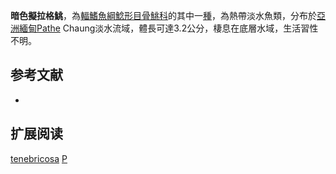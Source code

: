 {{Speciesbox
| name = 暗色擬拉格鮡
| status = DD
| status_system = IUCN3.1
| image = 
| image_width = 250px
| genus = Pseudolaguvia
| species = tenebricosa
| authority = [[Britz_&_Ferraris|Britz & Ferraris]], 2003
| synonyms = 
}}
'''暗色擬拉格鮡'''，為[[輻鰭魚綱|輻鰭魚綱]][[鯰形目|鯰形目]][[骨鮡科|骨鮡科]]的其中一[[種|種]]，為熱帶淡水魚類，分布於[[亞洲|亞洲]][[緬甸|緬甸]]Pathe Chaung淡水流域，體長可達3.2公分，棲息在底層水域，生活習性不明。

==参考文献==
*{{FishBase_species|genus=Pseudolaguvia|species=tenebricosa|year=2015|month=3}}

== 扩展阅读 ==
{{refbegin}}
{{wikispecies-inline|Pseudolaguvia tenebricosa|暗色擬拉格鮡}}
{{refend}}
{{Taxonbar|from=Q3759482}}

[[Category:擬拉格鮡屬|tenebricosa]]
[[Category:2003年描述的鱼类|P]]
